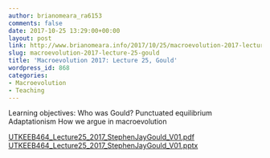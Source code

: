 ```yaml
---
author: brianomeara_ra6153
comments: false
date: 2017-10-25 13:29:00+00:00
layout: post
link: http://www.brianomeara.info/2017/10/25/macroevolution-2017-lecture-25-gould/
slug: macroevolution-2017-lecture-25-gould
title: 'Macroevolution 2017: Lecture 25, Gould'
wordpress_id: 868
categories:
- Macroevolution
- Teaching
---
```


Learning objectives:
Who was Gould?
Punctuated equilibrium
Adaptationism
How we argue in macroevolution

[UTKEEB464_Lecture25_2017_StephenJayGould_V01.pdf](http://brianomeara.info/wordpress_beta/wp-content/uploads/2017/10/UTKEEB464_Lecture25_2017_StephenJayGould_V01.pdf) [UTKEEB464_Lecture25_2017_StephenJayGould_V01.pptx](http://brianomeara.info/wordpress_beta/wp-content/uploads/2017/10/UTKEEB464_Lecture25_2017_StephenJayGould_V01.pptx)
